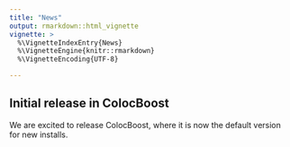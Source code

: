 ```yaml
---
title: "News"
output: rmarkdown::html_vignette
vignette: >
  %\VignetteIndexEntry{News}
  %\VignetteEngine{knitr::rmarkdown}
  %\VignetteEncoding{UTF-8}

---
```


## **Initial release in ColocBoost**

We are excited to release ColocBoost, where it is now the default version for new installs. 

